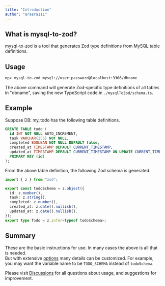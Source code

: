 ```yaml
---
title: "Introduction"
author: "araera111"
---
```


## What is mysql-to-zod?

mysql-to-zod is a tool that generates Zod type definitions from MySQL table definitions.

## Usage

```bash
npx mysql-to-zod mysql://user:password@localhost:3306/dbname
```

The above command will generate Zod-specific type definitions of all tables in "dbname", saving the new TypeScript code in `./mysqlToZod/schema.ts`.

## Example

Suppose DB: my_todo has the following table definitions.

```sql
CREATE TABLE todo (
  id INT NOT NULL AUTO_INCREMENT,
  task VARCHAR(255) NOT NULL,
  completed BOOLEAN NOT NULL DEFAULT false,
  created_at TIMESTAMP DEFAULT CURRENT_TIMESTAMP,
  updated_at TIMESTAMP DEFAULT CURRENT_TIMESTAMP ON UPDATE CURRENT_TIMESTAMP,
  PRIMARY KEY (id)
);
```

From the above table definition, the following Zod schema is generated.

```typescript
import { z } from "zod";

export const todoSchema = z.object({
  id: z.number(),
  task: z.string(),
  completed: z.number(),
  created_at: z.date().nullish(),
  updated_at: z.date().nullish(),
});
export type Todo = z.infer<typeof todoSchema>;
```

## Summary

These are the basic instructions for use. In many cases the above is all that is needed.  
But with extensive [options](/options/config) many details can be customized.
For example, you may want the variable name to be `TODO_SCHEMA` instead of `todoSchema`.

Please visit [Discussions](https://github.com/araera111/mysql-to-zod/discussions) for all questions about usage, and suggestions for improvement.
